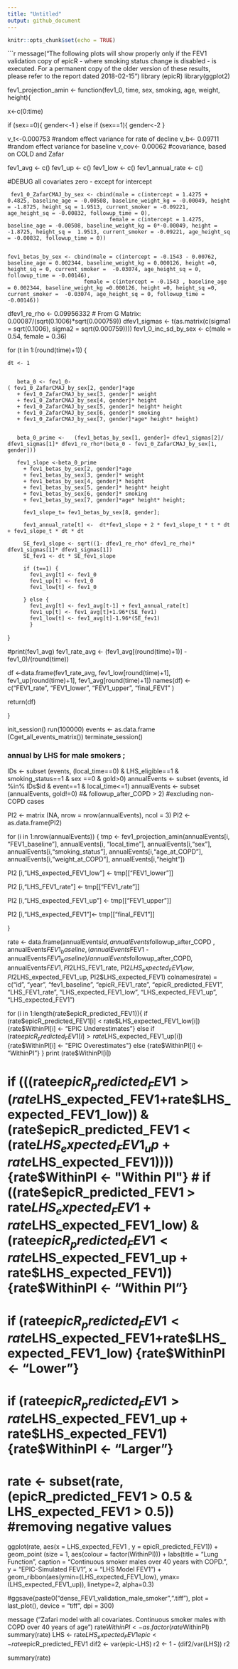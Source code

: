 ```yaml
---
title: "Untitled"
output: github_document
---
```


```r
knitr::opts_chunk$set(echo = TRUE)
```
```r
message("The following plots will show properly only if the FEV1 validation copy of epicR - where smoking status change is disabled - is executed. For a permanent copy of the older version of these results, please refer to the report dated 2018-02-15")
library (epicR)
library(ggplot2)


fev1_projection_amin <- function(fev1_0, time, sex, smoking, age, weight, height){
  
  
  x<-c(0:time)
  
  if (sex==0){
    gender<-1
  } else if (sex==1){
    gender<-2
  }
  
  v_t<-0.000753  #random effect variance for rate of decline
  v_b<- 0.09711 #random effect variance for baseline
  v_cov<- 0.00062 #covariance, based on COLD and Zafar
  
  fev1_avg <- c()
  fev1_up <- c()
  fev1_low <- c()
  fev1_annual_rate <- c()
  
#DEBUG all covariates zero - except for intercept

     fev1_0_ZafarCMAJ_by_sex <- cbind(male = c(intercept = 1.4275 + 0.4825, baseline_age = -0.00508, baseline_weight_kg = -0.00049, height = -1.8725, height_sq = 1.9513, current_smoker = -0.09221, age_height_sq = -0.00832, followup_time = 0),
                                    female = c(intercept = 1.4275,  baseline_age = -0.00508, baseline_weight_kg = 0*-0.00049, height = -1.8725, height_sq =  1.9513, current_smoker = -0.09221, age_height_sq = -0.00832, followup_time = 0))
     
     
    fev1_betas_by_sex <- cbind(male = c(intercept = -0.1543 - 0.00762, baseline_age = 0.002344, baseline_weight_kg = 0.000126, height =0, height_sq = 0, current_smoker =  -0.03074, age_height_sq = 0, followup_time = -0.00146),
                            female = c(intercept = -0.1543 , baseline_age = 0.002344, baseline_weight_kg =0.000126, height =0, height_sq =0, current_smoker =  -0.03074, age_height_sq = 0, followup_time = -0.00146))




   dfev1_re_rho <- 0.09956332 # From G Matrix: 0.00087/(sqrt(0.1006)*sqrt(0.000759))
   dfev1_sigmas <- t(as.matrix(c(sigma1 = sqrt(0.1006), sigma2 = sqrt(0.000759))))
   fev1_0_inc_sd_by_sex <- c(male = 0.54, female = 0.36)
     
  for (t in 1:(round(time)+1)) {
    
    dt <- 1
      
  
       beta_0 <- fev1_0-
    ( fev1_0_ZafarCMAJ_by_sex[2, gender]*age
       + fev1_0_ZafarCMAJ_by_sex[3, gender]* weight
       + fev1_0_ZafarCMAJ_by_sex[4, gender]* height
       + fev1_0_ZafarCMAJ_by_sex[5, gender]* height* height
       + fev1_0_ZafarCMAJ_by_sex[6, gender]* smoking
       + fev1_0_ZafarCMAJ_by_sex[7, gender]*age* height* height)


       beta_0_prime <-   (fev1_betas_by_sex[1, gender]+ dfev1_sigmas[2]/ dfev1_sigmas[1]* dfev1_re_rho*(beta_0 - fev1_0_ZafarCMAJ_by_sex[1, gender]))

       fev1_slope <-beta_0_prime
         + fev1_betas_by_sex[2, gender]*age
         + fev1_betas_by_sex[3, gender]* weight
         + fev1_betas_by_sex[4, gender]* height
         + fev1_betas_by_sex[5, gender]* height* height
         + fev1_betas_by_sex[6, gender]* smoking
         + fev1_betas_by_sex[7, gender]*age* height* height;

         fev1_slope_t= fev1_betas_by_sex[8, gender];
    
         fev1_annual_rate[t] <-  dt*fev1_slope + 2 * fev1_slope_t * t * dt + fev1_slope_t * dt * dt    
         
         SE_fev1_slope <- sqrt((1- dfev1_re_rho* dfev1_re_rho)* dfev1_sigmas[1]* dfev1_sigmas[1])
         SE_fev1 <- dt * SE_fev1_slope
         
         if (t==1) {
           fev1_avg[t] <- fev1_0
           fev1_up[t] <- fev1_0
           fev1_low[t] <- fev1_0

         } else {
           fev1_avg[t] <- fev1_avg[t-1] + fev1_annual_rate[t]
           fev1_up[t] <- fev1_avg[t]+1.96*(SE_fev1)
           fev1_low[t] <- fev1_avg[t]-1.96*(SE_fev1)
           }
    
  }
   
   #print(fev1_avg)
   fev1_rate_avg <- (fev1_avg[(round(time)+1)] - fev1_0)/(round(time))


  df <-data.frame(fev1_rate_avg, fev1_low[round(time)+1], fev1_up[round(time)+1],  fev1_avg[round(time)+1])
  names(df) <- c("FEV1_rate", "FEV1_lower", "FEV1_upper", "final_FEV1" )
  
  return(df)
  
}

init_session()
run(100000)
events <- as.data.frame (Cget_all_events_matrix())
terminate_session()


### annual by LHS for male smokers ;

IDs <- subset (events, (local_time==0) & LHS_eligible==1 & smoking_status==1 & sex ==0 & gold>0)
annualEvents <- subset (events, id %in% IDs$id & event==1 & local_time<=1)
annualEvents <- subset (annualEvents, gold!=0) #& followup_after_COPD > 2) #excluding non-COPD cases

PI2 <- matrix (NA, nrow = nrow(annualEvents), ncol = 3)
PI2 <- as.data.frame(PI2)

for (i in 1:nrow(annualEvents)) {
  tmp <- fev1_projection_amin(annualEvents[i, "FEV1_baseline"], annualEvents[i, "local_time"], annualEvents[i,"sex"], annualEvents[i,"smoking_status"], annualEvents[i,"age_at_COPD"], annualEvents[i,"weight_at_COPD"], annualEvents[i,"height"])
  
  PI2 [i,"LHS_expected_FEV1_low"] <- tmp[["FEV1_lower"]]
  
  PI2 [i,"LHS_FEV1_rate"] <- tmp[["FEV1_rate"]]
  
  PI2 [i,"LHS_expected_FEV1_up"] <- tmp[["FEV1_upper"]]
  
  PI2 [i,"LHS_expected_FEV1"]<- tmp[["final_FEV1"]]
  
}

rate <- data.frame(annualEvents$id, annualEvents$followup_after_COPD , annualEvents$FEV1_baseline,(annualEvents$FEV1 - annualEvents$FEV1_baseline)/ annualEvents$followup_after_COPD, annualEvents$FEV1,  PI2$LHS_FEV1_rate, PI2$LHS_expected_FEV1_low, PI2$LHS_expected_FEV1_up, PI2$LHS_expected_FEV1)
colnames(rate) = c("id", "year", "fev1_baseline", "epicR_FEV1_rate", "epicR_predicted_FEV1", "LHS_FEV1_rate", "LHS_expected_FEV1_low", "LHS_expected_FEV1_up", "LHS_expected_FEV1")

for (i in 1:length(rate$epicR_predicted_FEV1)){
  if (rate$epicR_predicted_FEV1[i] < rate$LHS_expected_FEV1_low[i]) {rate$WithinPI[i] <- "EPIC Underestimates"}
  else if (rate$epicR_predicted_FEV1[i] > rate$LHS_expected_FEV1_up[i]) {rate$WithinPI[i] <- "EPIC Overestimates"}
  else {rate$WithinPI[i] <- "WithinPI"}
}
print (rate$WithinPI[i])

# if (((rate$epicR_predicted_FEV1 > (rate$LHS_expected_FEV1+rate$LHS_expected_FEV1_low)) & (rate$epicR_predicted_FEV1 < (rate$LHS_expected_FEV1_up + rate$LHS_expected_FEV1)))) {rate$WithinPI <- "Within PI"}
# if ((rate$epicR_predicted_FEV1 > rate$LHS_expected_FEV1+rate$LHS_expected_FEV1_low) & (rate$epicR_predicted_FEV1 < rate$LHS_expected_FEV1_up + rate$LHS_expected_FEV1)) {rate$WithinPI <- "Within PI"}
# if (rate$epicR_predicted_FEV1 < rate$LHS_expected_FEV1+rate$LHS_expected_FEV1_low) {rate$WithinPI <- "Lower"}
# if (rate$epicR_predicted_FEV1 > rate$LHS_expected_FEV1_up + rate$LHS_expected_FEV1) {rate$WithinPI <- "Larger"}

# rate <- subset(rate, (epicR_predicted_FEV1 > 0.5 & LHS_expected_FEV1 > 0.5)) #removing negative values

ggplot(rate, aes(x = LHS_expected_FEV1   , y = epicR_predicted_FEV1)) +
  geom_point (size = 1, aes(colour = factor(WithinPI))) + labs(title = "Lung Function", caption = "Continuous smoker males over 40 years with COPD.", y = "EPIC-Simulated FEV1", x = "LHS Model FEV1") + geom_ribbon(aes(ymin=(LHS_expected_FEV1_low), ymax= (LHS_expected_FEV1_up)), linetype=2, alpha=0.3) 

#ggsave(paste0("dense_FEV1_validation_male_smoker",".tiff"), plot = last_plot(), device = "tiff", dpi = 300)

message ("Zafari model with all covariates. Continuous smoker males with COPD over 40 years of age")
rate$WithinPI <- as.factor(rate$WithinPI)
summary(rate)
LHS <- rate$LHS_expected_FEV1
epic <- rate$epicR_predicted_FEV1
dif2 <- var(epic-LHS)
r2 <- 1 - (dif2/var(LHS))
r2

summary(rate)

